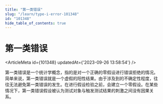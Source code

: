 ```yaml
---
title: "第一类错误"
slug: "/learn/type-i-error-101348"
id: "101348"
hide_table_of_contents: true
---
```



# 第一类错误

<ArticleMeta id={101348} updatedAt={'2023-09-26 13:58:54'} />
<div className='border-solid border-b border-t-0 my-4 border-[var(--ifm-color-gray-300)]' />

第一类错误是一个统计学概念，指的是对一个正确的零假设进行错误拒绝的情况。简单来说，第一类错误就是一个虚假的阳性结果。由于涉及到的不确定性程度，往往无法避免第一类错误的发生。在进行假设检验之前，会建立一个零假设。在某些情况下，第一类错误假设被认为测试对象与触发测试结果的刺激之间没有因果关系。

